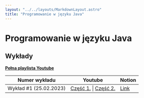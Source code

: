 ```yaml
---
layout: "../../layouts/MarkdownLayout.astro"
title: "Programowanie w języku Java"
---
```


# Programowanie w języku Java

## Wykłady

[**Pełna playlista Youtube**](https://www.youtube.com/playlist?list=PLxnzOnUpNzMBdvsYbqp4fe9tS5YmHTHO-)

| Numer wykładu          | Youtube                                                  | Notion                                                                                                                |
| ---------------------- | -------------------------------------------------------- | --------------------------------------------------------------------------------------------------------------------- |
| Wykład #1 (25.02.2023) | [Część 1.](https://youtu.be/N5sLciYXHTo) \| [Część 2.]() | [Link](https://zippy-tamarillo-525.notion.site/Programowanie-w-j-zyku-Java-Wyk-ad-1-d98274721eb34b8e9428948cf153f764) |
